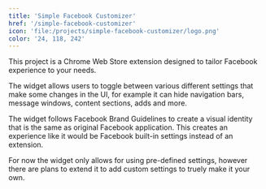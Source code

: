 ```yaml
---
title: 'Simple Facebook Customizer'
href: '/simple-facebook-customizer'
icon: 'file:/projects/simple-facebook-customizer/logo.png'
color: '24, 118, 242'
---
```



This project is a Chrome Web Store extension designed to tailor Facebook experience to your needs.

The widget allows users to toggle between various different settings that make some changes in the UI, for example it can hide navigation bars, message windows, content sections, adds and more.

<ColorSchemeToggle client:visible>
  <BaseImage
    slot="light"
    src="/projects/simple-facebook-customizer/thumbnail-light.png"
    caption="It can be opened at the top right-hand side of a browser window."
    aspectRatio="16 / 10"
  />
  <BaseImage
    slot="dark"
    src="/projects/simple-facebook-customizer/thumbnail-dark.png"
    caption="It can be opened at the top right-hand side of a browser window."
    aspectRatio="16 / 10"
  />
</ColorSchemeToggle>

The widget follows <BaseLink href="https://about.meta.com/brand/resources/facebookapp/guidelines">Facebook Brand Guidelines</BaseLink> to create a visual identity that is the same as original Facebook application. This creates an experience like it would be Facebook built-in settings instead of an extension.

For now the widget only allows for using pre-defined settings, however there are plans to extend it to add custom settings to truely make it your own.
